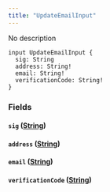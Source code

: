 ```yaml
---
title: "UpdateEmailInput"
---
```


No description

```
input UpdateEmailInput {
  sig: String
  address: String!
  email: String!
  verificationCode: String!
}

```

### Fields[](#fields "Direct link to heading")

#### `sig` ([String](/developer/graphql-api/references/scalars/string))[](#sig-string "Direct link to heading")

#### `address` ([String](/developer/graphql-api/references/scalars/string))[](#address-string "Direct link to heading")

#### `email` ([String](/developer/graphql-api/references/scalars/string))[](#email-string "Direct link to heading")

#### `verificationCode` ([String](/developer/graphql-api/references/scalars/string))[](#verificationcode-string "Direct link to heading")